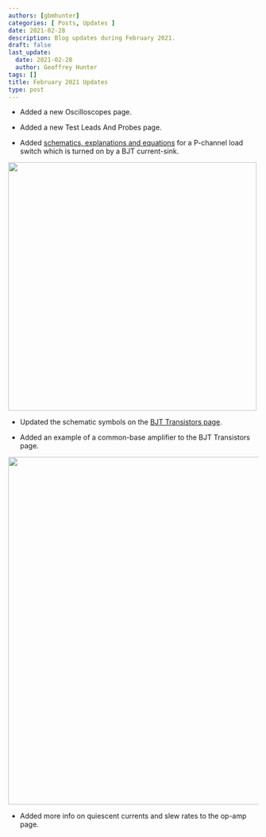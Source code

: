 ```yaml
---
authors: [gbmhunter]
categories: [ Posts, Updates ]
date: 2021-02-28
description: Blog updates during February 2021.
draft: false
last_update:
  date: 2021-02-28
  author: Geoffrey Hunter
tags: []
title: February 2021 Updates
type: post
---
```



* Added a new Oscilloscopes page.

* Added a new Test Leads And Probes page.

* Added [schematics, explanations and equations](/electronics/circuit-design/load-switches/) for a P-channel load switch which is turned on by a BJT current-sink.



<Image src={_docs_electronics_circuit_design_load_switches__assets_bjt_current_source_to_turn_p_channel_on} width="500px"></Image>

* Updated the schematic symbols on the [BJT Transistors page](/electronics/components/transistors/bipolar-junction-transistors-bjts).

* Added an example of a common-base amplifier to the BJT Transistors page.



<Image src={_docs_electronics_components_transistors_bipolar_junction_transistors_bjts_common_base_amplifier_dc_bias} width="700px"></Image>

* Added more info on quiescent currents and slew rates to the op-amp page.